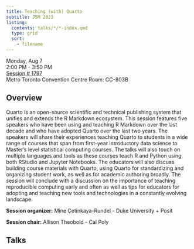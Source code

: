 ```yaml
---
title: Teaching (with) Quarto
subtitle: JSM 2023
listing:
  contents: talks/*/*-index.qmd
  type: grid
  sort:
    - filename
---
```


Monday, Aug 7\
2:00 PM - 3:50 PM\
[Session \# 1797](https://ww2.aievolution.com/JSMAnnual/index.cfm?do=ev.viewEv&ev=2605) \
Metro Toronto Convention Centre Room: CC-803B 

## Overview

Quarto is an open-source scientific and technical publishing system that unifies and extends the R Markdown ecosystem. This session features five speakers who have been using and teaching R Markdown over the last decade and who have adopted Quarto over the last two years. The speakers will share their experiences teaching Quarto to students in a wide range of courses that span from first-year introductory data science to Master's level statistical computing courses. The talks will also touch on multiple languages and tools as these courses teach R and Python using both RStudio and Jupyter Notebooks. The educators will also discuss building course materials with Quarto, using Quarto for standardizing and organizing student work, as well as for academic authoring broadly. The session will conclude with a discussion on the importance of teaching reproducible computing early and often as well as tips for educators for adopting and teaching new tools and technologies in a constantly evolving landscape.

**Session organizer:** Mine Çetinkaya-Rundel - Duke University + Posit

**Session chair:** Allison Theobold - Cal Poly

## Talks

